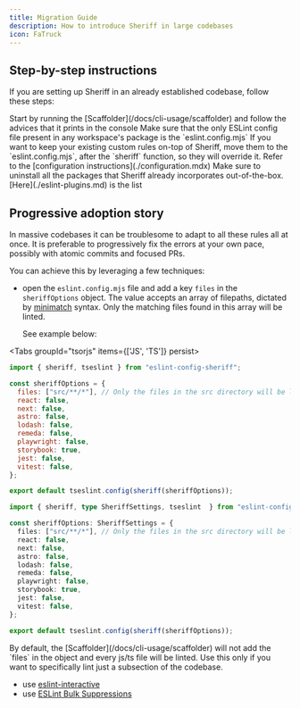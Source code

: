```yaml
---
title: Migration Guide
description: How to introduce Sheriff in large codebases
icon: FaTruck
---
```



## Step-by-step instructions

If you are setting up Sheriff in an already established codebase, follow these steps:

<Steps>
  <Step>
  Start by running the [Scaffolder](/docs/cli-usage/scaffolder) and follow the advices that it prints in the console
  </Step>
  <Step>
  Make sure that the only ESLint config file present in any workspace's package is the `eslint.config.mjs`
  </Step>
  <Step>
  If you want to keep your existing custom rules on-top of Sheriff, move them to the `eslint.config.mjs`, after the `sheriff` function, so they will override it. Refer to the [configuration instructions](./configuration.mdx)
  </Step>
  <Step>
  Make sure to uninstall all the packages that Sheriff already incorporates out-of-the-box. [Here](./eslint-plugins.md) is the list
  </Step>
</Steps>

## Progressive adoption story

In massive codebases it can be troublesome to adapt to all these rules all at once. It is preferable to progressively fix the errors at your own pace, possibly with atomic commits and focused PRs.

You can achieve this by leveraging a few techniques:

- open the `eslint.config.mjs` file and add a key `files` in the `sheriffOptions` object. The value accepts an array of filepaths, dictated by [minimatch](https://github.com/isaacs/minimatch) syntax. Only the matching files found in this array will be linted.

  See example below:

<Tabs groupId="tsorjs" items={['JS', 'TS']} persist>
  <Tab value="JS">

```js title="eslint.config.mjs"
import { sheriff, tseslint } from "eslint-config-sheriff";

const sheriffOptions = {
  files: ["src/**/*"], // Only the files in the src directory will be linted. [!code highlight]
  react: false,
  next: false,
  astro: false,
  lodash: false,
  remeda: false,
  playwright: false,
  storybook: true,
  jest: false,
  vitest: false,
};

export default tseslint.config(sheriff(sheriffOptions));
```

</Tab>
<Tab value="TS">

```ts twoslash title="eslint.config.ts"
import { sheriff, type SheriffSettings, tseslint  } from "eslint-config-sheriff";

const sheriffOptions: SheriffSettings = {
  files: ["src/**/*"], // Only the files in the src directory will be linted. [!code highlight]
  react: false,
  next: false,
  astro: false,
  lodash: false,
  remeda: false,
  playwright: false,
  storybook: true,
  jest: false,
  vitest: false,
};

export default tseslint.config(sheriff(sheriffOptions));
```

  </Tab>
</Tabs>

<Callout title="Tip">
By default, the [Scaffolder](/docs/cli-usage/scaffolder) will not add the `files` in the object and every js/ts file will be linted. Use this only if you want to specifically lint just a subsection of the codebase.
</Callout>

- use [eslint-interactive](https://github.com/mizdra/eslint-interactive)
- use [ESLint Bulk Suppressions](https://eslint.org/docs/latest/use/suppressions)
